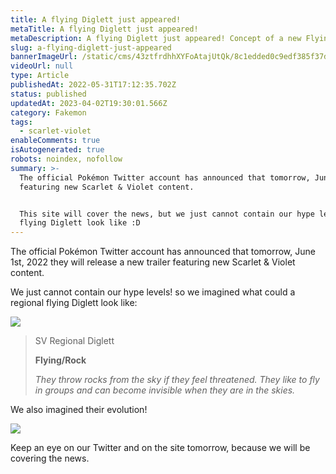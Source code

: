 ```yaml
---
title: A flying Diglett just appeared!
metaTitle: A flying Diglett just appeared!
metaDescription: A flying Diglett just appeared! Concept of a new Flying/Rock regional form of Ditto.
slug: a-flying-diglett-just-appeared
bannerImageUrl: /static/cms/43ztfrdhhXYFoAtajUtQk/8c1edded0c9edf385f37df047357f630/flying-digletts-wallpaper.png
videoUrl: null
type: Article
publishedAt: 2022-05-31T17:12:35.702Z
status: published
updatedAt: 2023-04-02T19:30:01.566Z
category: Fakemon
tags:
  - scarlet-violet
enableComments: true
isAutogenerated: true
robots: noindex, nofollow
summary: >-
  The official Pokémon Twitter account has announced that tomorrow, June 1st, 2022 they will release a new trailer
  featuring new Scarlet & Violet content.


  This site will cover the news, but we just cannot contain our hype levels!, so we imagined what could a regional
  flying Diglett look like :D
---
```


The official Pokémon Twitter account has announced that tomorrow, June 1st, 2022 they will release a new trailer
featuring new Scarlet & Violet content.

We just cannot contain our hype levels! so we imagined what could a regional flying Diglett look like:

![](/static/cms/2qahrFxfh3icQKMo03ByJA/4ce877a8a519fff9b954302ab2ec92e4/flying-digletts-wallpaper.png)

> SV Regional Diglett
>
> **Flying/Rock**
>
> _They throw rocks from the sky if they feel threatened. They like to fly in groups and can become invisible when they
> are in the skies._

We also imagined their evolution!

![](/static/cms/2x1TRtSsxtiehQkqISy0Yo/a45b268c6d70dbb8e58c8143e68e4e18/flying-dugtrio-compo.png)

Keep an eye on our Twitter and on the site tomorrow, because we will be covering the news.
